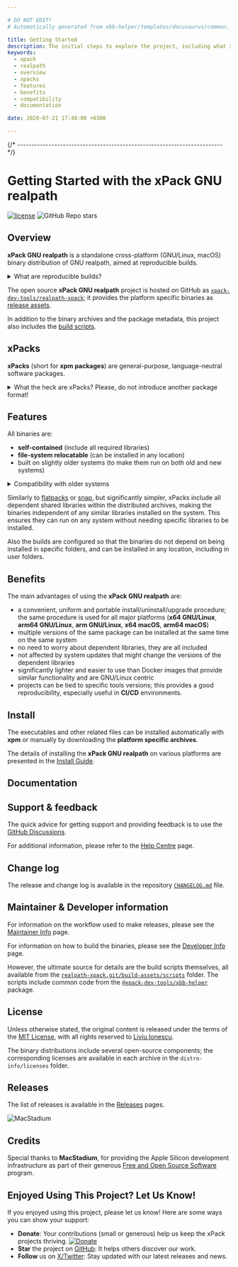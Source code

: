 ```yaml
---

# DO NOT EDIT!
# Automatically generated from xbb-helper/templates/docusaurus/common.

title: Getting Started
description: The initial steps to explore the project, including what xpacks are, the project's features, benefits, compatibility, and available documentation.
keywords:
  - xpack
  - realpath
  - overview
  - xpacks
  - features
  - benefits
  - compatibility
  - documentation

date: 2020-07-21 17:49:00 +0300

---
```




{/* ------------------------------------------------------------------------ */}

# Getting Started with the xPack GNU realpath

[![license](https://img.shields.io/github/license/xpack-dev-tools/realpath-xpack)](https://github.com/xpack-dev-tools/realpath-xpack/blob/xpack/LICENSE)
![GitHub Repo stars](https://img.shields.io/github/stars/xpack-dev-tools/realpath-xpack)

## Overview

**xPack GNU realpath** is a standalone
cross-platform (GNU/Linux, macOS) binary
distribution of GNU realpath,
aimed at reproducible builds.

<details>
<summary>What are reproducible builds?</summary>

To be **reproducible**, an operation must remain stable over time and
across different environments. In other words, if builds are repeated
after some time, possibly on a different machine or platform, the
resulting behavior must be functionally equivalent.

</details>

<Overview/>

The open source **xPack GNU realpath** project is hosted on GitHub as
[`xpack-dev-tools/realpath-xpack`](https://github.com/xpack-dev-tools/realpath-xpack/);
it provides the platform specific binaries as
[release assets](https://github.com/xpack-dev-tools/realpath-xpack/releases).

In addition to the binary archives and the package metadata,
this project also includes the
[build scripts](https://github.com/xpack-dev-tools/realpath-xpack/tree/xpack/build-assets/scripts).

<UpgradeNotice/>

## xPacks

**xPacks** (short for **xpm packages**) are general-purpose,
language-neutral software packages.

<details>
<summary>What the heck are xPacks? Please, do not introduce another package format!</summary>

While the initial appearance may seem complex, utilizing xPacks
(xpm packages) is, in fact, straightforward.
The design rationale is to automate frequent
operations that occur during software development, in this case the
installation of
dependencies, and to ensure reproducibility.

xPacks are managed by **[xpm](https://xpack.github.io/xpm/)**
(the xPack Project Manager),
a program that complements the **[npm](https://docs.npmjs.com/cli/)** CLI
(the popular JavaScript package manager), with new language-neutral features.

The xPacks Framework **does NOT introduce a new package format**; instead,
it uses **the same format as npm packages**, which is a collection of
files/folders and a `package.json` file with the package metadata.

**xpm** can install packages from the
same repositories as **npm**, whether public or private.

The packages (usually regular archives, but also git repositories),
are extracted into separate folders within the project.

Based on the content, there are two types of packets:

- **source xPacks** (that install source files, usually libraries) and
- **binary xPacks** (that install executables/binary files, usually tools).

The binary xPacks include references to archives with the platform specific
binaries (such as `.tar.gz` for Unix or `.zip` for Windows).

These archives are also expanded along the package metadata. Since they
include executables, links/forwarders to
these executables are created in a `.bin` folder,
eliminating the need to add multiple folders to the `PATH`.

Given that some binary xPacks, such as toolchains, can have very large
archives, the packages are extracted only once into a user global location to
conserve space. In projects, instead of duplicating the content of these
archives, symbolic links are created.

Simply put, xPacks can be used to further automate the installation of source
libraries and tools.

</details>

## Features

All binaries are:

- **self-contained** (include all required libraries)
- **file-system relocatable** (can be installed in any location)
- built on slightly older systems (to make them run on both old and new systems)

<details>
<summary>Compatibility with older systems</summary>

Given that most operating systems maintain significant compatibility
with older versions, building an application on an older system ensures
that the same binary can run on newer versions. Conversely, building an
application on a newer system may utilize library features that are
not available in older versions, making backward compatibility less
feasible.

</details>

Similarly to [flatpacks](https://flatpak.org) or [snap](https://snapcraft.io),
but significantly simpler, xPacks include all dependent shared libraries
within the distributed archives, making the binaries independent of
any similar libraries installed on the system. This ensures they
can run on any system without needing specific libraries to be
installed.

Also the builds are configured so that the binaries do not depend on
being installed in specific folders, and can be installed in any
location, including in user folders.

## Benefits

The main advantages of using the **xPack GNU realpath** are:

- a convenient, uniform and portable install/uninstall/upgrade
procedure; the same procedure is used for all major
  platforms (**x64 GNU/Linux**, **arm64 GNU/Linux**, **arm GNU/Linux**, **x64 macOS**, **arm64 macOS**)
- multiple versions of the same package can be installed at the same time on
  the same system
- no need to worry about dependent libraries, they are all included
- not affected by system updates that
  might change the versions of the dependent libraries
- significantly lighter and easier to use than Docker images that provide
  similar functionality and are GNU/Linux centric
- projects can be tied to specific tools versions; this provides a good
  reproducibility, especially useful in **CI/CD** environments.

<OtherBenefits/>

<Compatibility/>

## Install

The executables and other related files can be installed automatically with
**xpm** or manually by downloading the
**platform specific archives**.

The details of installing the **xPack GNU realpath** on various platforms are
presented in the
[Install Guide](/docs/install/).

## Documentation

<Documentation/>

<ReleaseSchedule/>

## Support & feedback

The quick advice for getting support and providing feedback is to use the
[GitHub Discussions](https://github.com/xpack-dev-tools/realpath-xpack/discussions/).

For additional information, please refer to the
[Help Centre](/docs/support/) page.

## Change log

The release and change log is available in the repository
[`CHANGELOG.md`](https://github.com/xpack-dev-tools/realpath-xpack/blob/xpack/CHANGELOG.md) file.

## Maintainer & Developer information

For information on the workflow used to make releases, please see the
[Maintainer Info](/docs/maintainer/) page.

For information on how to build the binaries, please see the
[Developer Info](/docs/developer/) page.

However, the ultimate source for details are the build scripts themselves,
all available from the
[`realpath-xpack.git/build-assets/scripts`](https://github.com/xpack-dev-tools/realpath-xpack/tree/xpack/build-assets/scripts/)
folder. The scripts include common code from the [`@xpack-dev-tools/xbb-helper`](https://github.com/xpack-dev-tools/xbb-helper-xpack) package.

## License

Unless otherwise stated, the original content is released under the terms of the
[MIT License](https://opensource.org/licenses/mit/),
with all rights reserved to
[Liviu Ionescu](https://github.com/ilg-ul).

The binary distributions include several open-source components; the
corresponding licenses are available in each archive in the
`distro-info/licenses` folder.

## Releases

The list of releases is available in the [Releases](/docs/releases/) pages.

<Link to="https://www.macstadium.com/"><img className="mac-stadium-img" alt="MacStadium" src="https://uploads-ssl.webflow.com/5ac3c046c82724970fc60918/5c019d917bba312af7553b49_MacStadium-developerlogo.png"></img></Link>

## Credits

Special thanks to **MacStadium**, for providing the Apple Silicon
development infrastructure as part of their generous
[Free and Open Source Software](https://www.macstadium.com/company/opensource)
program.

## Enjoyed Using This Project? Let Us Know!

If you enjoyed using this project, please let us know! Here are some ways you can show your support:

- **Donate**: Your contributions (small or
generous) help us keep the xPack projects thriving. [![Donate](https://www.paypalobjects.com/en_US/i/btn/btn_donate_SM.gif)](https://www.paypal.com/donate/?hosted_button_id=5MFRG9ZRBETQ8)
- **Star** the project on [GitHub](https://github.com/xpack-dev-tools/realpath-xpack/): It helps others discover our work.
- **Follow** us on [X/Twitter](https://twitter.com/xpack_project/): Stay updated with our latest releases and news.
